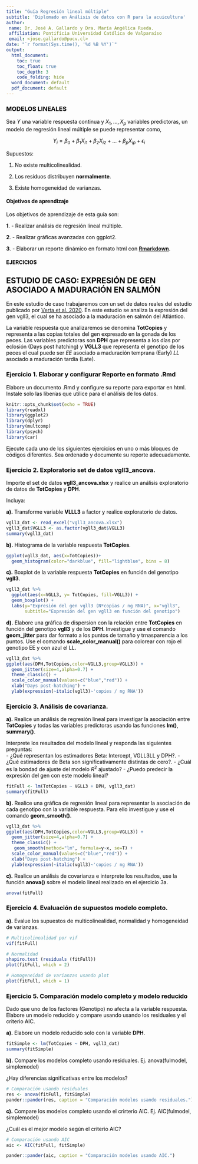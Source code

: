 ```yaml
---
title: "Guía Regresión lineal múltiple"
subtitle: 'Diplomado en Análisis de datos con R para la acuicultura'
author:
 name: Dr. José A. Gallardo y Dra. María Angélica Rueda.
 affiliation: Pontificia Universidad Católica de Valparaíso
 email: <jose.gallardo@pucv.cl>
date: "`r format(Sys.time(), '%d %B %Y')`"
output:
  html_document:
    toc: true
    toc_float: true
    toc_depth: 3
    code_folding: hide
  word_document: default
  pdf_document: default
---
```


<style>
#TOC {
  color: black;
  font-familiy: Calibri;
  font-size: 14px;
  border-color: #708090; 
}
body {
   color: black;
   font-familiy: Calibri;
}

pre {
  color: black;
  background-color: #F8F8FF;
}
# header {
  color: #800000;
  font-familiy: Calibri;
  background-color: #F5F5F5;
  opacity: 0.8;
  font-size: 16px;
}
</style>

### MODELOS LINEALES

Sea $Y$ una variable respuesta continua y $X_1,…,X_p$ variables predictoras, un modelo de regresión lineal múltiple se puede representar como,
 
$$Y_{i} = \beta_{0} + \beta_{1} X_{i1} + \beta_{2} X_{i2} + ... + \beta_{p} X_{ip} + \epsilon_{i}$$

Supuestos:

1) No existe multicolinealidad.

2) Los residuos distribuyen **normalmente**.

3) Existe homogeneidad de varianzas.


#### **Objetivos de aprendizaje**

Los objetivos de aprendizaje de esta guía son:

**1**. - Realizar análisis de regresión lineal múltiple.

**2**. - Realizar gráficas avanzadas con ggplot2. 

**3**. - Elaborar un reporte dinámico en formato html con **[Rmarkdown](https://rmarkdown.rstudio.com/)**.

#### EJERCICIOS

## ESTUDIO DE CASO: EXPRESIÓN DE GEN ASOCIADO A MADURACIÓN EN SALMÓN

En este estudio de caso trabajaremos con un set de datos reales del estudio publicado por [Verta et al. 2020](https://doi.org/10.1371/journal.pgen.1009055). En este estudio se analiza la expresión del gen vgll3, el cual se ha asociado a la maduración en salmón del Atlántico.

La variable respuesta que analizaremos se denomina **TotCopies** y representa a las copias totales del gen expresado en la gonada de los peces. Las variables predictoras son **DPH** que representa a los días por eclosión (Days post hatching) y **VGLL3** que representa el genotipo de los peces el cual puede ser *EE* asociado a maduración temprana (Early) *LL* asociado a maduración tardía (Late). 

### **Ejercicio 1.** Elaborar y configurar Reporte en formato .Rmd

Elabore un documento .Rmd y configure su reporte para exportar en html. Instale solo las liberías que utilice para el análisis de los datos.

```r
knitr::opts_chunk$set(echo = TRUE)
library(readxl)
library(ggplot2)
library(dplyr)
library(multcomp)
library(psych)
library(car)
```

Ejecute cada uno de los siguientes ejercicios en uno o más bloques de códigos diferentes. Sea ordenado y documente su reporte adecuadamente.

### **Ejercicio 2.** Exploratorio set de datos vgll3_ancova.

Importe el set de datos **vgll3_ancova.xlsx** y realice un análisis exploratorio de datos de **TotCopies** y **DPH**. 

Incluya: 

**a).** Transforme variable **VLLL3** a factor y realice exploratorio de datos.

```r

vgll3_dat <- read_excel("vgll3_ancova.xlsx")
vgll3_dat$VGLL3 <- as.factor(vgll3_dat$VGLL3)
summary(vgll3_dat)
```

**b).** Histograma de la variable respuesta **TotCopies**.

```r

ggplot(vgll3_dat, aes(x=TotCopies))+
  geom_histogram(color="darkblue", fill="lightblue", bins = 8)

```


**c).** Boxplot de la variable respuesta **TotCopies** en función del genotipo **vgll3**.

```r
vgll3_dat %>%
  ggplot(aes(x=VGLL3, y= TotCopies, fill=VGLL3)) +
  geom_boxplot() +
  labs(y="Expresión del gen vgll3 (Nºcopias / ng RNA)", x="vgll3", 
       subtitle="Expresión del gen vgll3 en función del genotipo")
```

**d).** Elabore una gráfica de dispersion con la relación entre **TotCopies** en función del genotipo **vgll3** y de los **DPH**. Investigue y use el comando **geom_jitter** para dar formato a los puntos de tamaño y trnasparencia a los puntos. Use el comando **scale_color_manual()** para colorear con rojo el genotipo EE y con azul el LL.

```r

vgll3_dat %>%
ggplot(aes(DPH,TotCopies,color=VGLL3,group=VGLL3)) +
  geom_jitter(size=4,alpha=0.7) +
  theme_classic() + 
  scale_color_manual(values=c("blue","red")) + 
  xlab("Days post-hatching") + 
  ylab(expression(~italic(vgll3)~'copies / ng RNA'))
```


### **Ejercicio 3.** Análisis de covarianza.

**a).** Realice un análisis de regresión lineal para investigar la asociación entre **TotCopies** y todas las variables predictoras usando las funciones **lm()**, **summary()**. 

Interprete los resultados del modelo lineal y responda las siguientes preguntas:   
- ¿Qué representan los estimadores Beta: Intercept, VGLL3LL y DPH?. 
- ¿Qué estimadores de Beta son significativamente distintas de cero?. 
- ¿Cuál es la bondad de ajuste del modelo $R^2$ ajustado? 
- ¿Puedo predecir la expresión del gen con este modelo lineal?

```r

fitFull <- lm(TotCopies ~ VGLL3 + DPH, vgll3_dat)
summary(fitFull)

```

**b).** Realice una gráfica de regresión lineal para representar la asociación de cada genotipo con la variable respuesta. Para ello investigue y use el comando **geom_smooth()**. 

```r
vgll3_dat %>%
ggplot(aes(DPH,TotCopies,color=VGLL3,group=VGLL3)) +
  geom_jitter(size=4,alpha=0.7) +
  theme_classic() + 
   geom_smooth(method="lm", formula=y~x, se=T) +
  scale_color_manual(values=c("blue","red")) + 
  xlab("Days post-hatching") + 
  ylab(expression(~italic(vgll3)~'copies / ng RNA'))
```

**c).** Realice un análisis de covarianza e interprete los resultados, use la función **anova()** sobre el modelo lineal realizado en el ejercicio 3a.

```r
anova(fitFull)
```

### **Ejercicio 4.** Evaluación de supuestos modelo completo.

**a).** Evalue los supuestos de multicolinealidad, normalidad y homogeneidad de varianzas.

```r
# Multicolinealidad por vif
vif(fitFull)

# Normalidad
shapiro.test (residuals (fitFull))
plot(fitFull, which = 2)

# Homogeneidad de varianzas usando plot
plot(fitFull, which = 1)

```

### **Ejercicio 5.** Comparación modelo completo y modelo reducido

Dado que uno de los factores (Genotipo) no afecta a la variable respuesta. Elabore un modelo reducido y compare usando usando los residuales y el criterio AIC. 

**a).** Elabore un modelo reducido solo con la variable **DPH**.

```r
fitSimple <- lm(TotCopies ~ DPH, vgll3_dat)
summary(fitSimple)
```

**b).** Compare los modelos completo usando residuales.
Ej. anova(fulmodel, simplemodel)

¿Hay diferencias significativas entre los modelos?

```r
# Comparación usando residuales
res <- anova(fitFull, fitSimple)
pander::pander(res, caption = "Comparación modelos usando residuales.")

```

**c).** Compare los modelos completo usando el crirterio AIC.
Ej. AIC(fulmodel, simplemodel)

¿Cuál es el mejor modelo según el criterio AIC?

```r
# Comparación usando AIC
aic <- AIC(fitFull, fitSimple)

pander::pander(aic, caption = "Comparación modelos usando AIC.")
```
